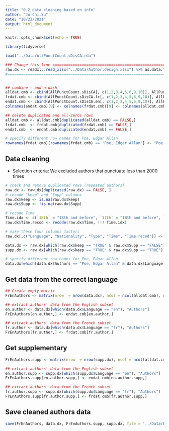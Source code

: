 ```yaml
---
title: "0.2_data cleaning based on info"
author: "Ju-Chi.Yu"
date: "10/23/2021"
output: html_document
---
```


```r
knitr::opts_chunk$set(echo = TRUE)

library(tidyverse)

load("../Data/AllPunctCount.sDisCA.rda")

### Change this line ========================================================
raw.dx <- readxl::read_xlsx("../Data/Author.design.xlsx") %>% as.data.frame
#============================================================================


## combine - and n-dash
alldat.cmb <- cbind(AllPunctCount.sDisCA[, c(1,2,3,4,5,6,9,10)], AllPunctCount.sDisCA[,7] + AllPunctCount.sDisCA[,8])
frdat.cmb <- cbind(AllPunctCount.sDisCA.fr[, c(1,2,3,4,5,6,9,10)], AllPunctCount.sDisCA.fr[,7] + AllPunctCount.sDisCA.fr[,8])
endat.cmb <- cbind(AllPunctCount.sDisCA.en[, c(1,2,3,4,5,6,9,10)], AllPunctCount.sDisCA.en[,7] + AllPunctCount.sDisCA.en[,8])
colnames(endat.cmb)[9] <- colnames(frdat.cmb)[9] <- colnames(alldat.cmb)[9] <- "-\u2013"

## delete duplicated and all-zeros rows
alldat.cmb <- alldat.cmb[duplicated(alldat.cmb) == FALSE,]
frdat.cmb  <- frdat.cmb[duplicated(frdat.cmb) == FALSE,]
endat.cmb  <- endat.cmb[duplicated(endat.cmb) == FALSE,]

# specify different row names for Poe, Edgar Allan
rownames(frdat.cmb)[rownames(frdat.cmb) == "Poe, Edgar Allan"] <- "Poe, Edgar Allan (in French)"

```

## Data cleaning

+ Selection criteria: We excluded authors that punctuate less than 2000 times

```r
# check and remove duplicated rows (repeated authors)
raw.dx <- raw.dx[duplicated(raw.dx) == FALSE, ]
# recode "keep" and "Supp" columns
raw.dx$keep <- is.na(raw.dx$keep)
raw.dx$Supp <- !is.na(raw.dx$Supp)

# recode Time
Time.idx <- c(`18th` = "18th and before", `17th` = "18th and before", `14th` = "18th and before", `16th` = "18th and before", `20th` = "20th on", `21st` = "20th on")
raw.dx$Time.recod <- recode(raw.dx$Time, !!! Time.idx)

# make these four columns factors
raw.dx[,c("Language", "Nationality", "Type", "Time", "Time.recod")] <- lapply(raw.dx[,c("Language", "Nationality", "Type", "Time", "Time.recod")], factor)

data.dx <- raw.dx[which(raw.dx$keep == "TRUE" & raw.dx$Supp == "FALSE"),]
supp.dx <- raw.dx[which(raw.dx$keep == "TRUE" & raw.dx$Supp == "TRUE"),]

# specify different row names for Poe, Edgar Allan
data.dx[which(data.dx$Authors == "Poe, Edgar Allan" & data.dx$Language == "fr"),"Authors"] <- "Poe, Edgar Allan (in French)"

```

## Get data from the correct language

```r
## Create empty matrix
FrEnAuthors <- matrix(nrow  = nrow(data.dx), ncol = ncol(alldat.cmb), dimnames = list(data.dx$Authors, colnames(alldat.cmb)))

## extract authors' data from the English subset
en.author <- data.dx[which(data.dx$Language == "en"), "Authors"]
FrEnAuthors[en.author,] <- endat.cmb[en.author,]

## extract authors' data from the French subset
fr.author <- data.dx[which(data.dx$Language == "fr"), "Authors"]
FrEnAuthors[fr.author,] <- frdat.cmb[fr.author,]
```

## Get supplementary

```r
FrEnAuthors.supp <- matrix(nrow  = nrow(supp.dx), ncol = ncol(alldat.cmb), dimnames = list(supp.dx$Authors, colnames(alldat.cmb)))

## extract authors' data from the English subset
en.author.supp <- supp.dx[which(supp.dx$Language == "en"), "Authors"]
FrEnAuthors.supp[en.author.supp,] <- endat.cmb[en.author.supp,]

## extract authors' data from the French subset
fr.author.supp <- supp.dx[which(supp.dx$Language == "fr"), "Authors"]
FrEnAuthors.supp[fr.author.supp,] <- frdat.cmb[fr.author.supp,]
```

## Save cleaned authors data

```r
save(FrEnAuthors, data.dx, FrEnAuthors.supp, supp.dx, file = "../Data/EnFrAuthorsCleaned.rda")
```




